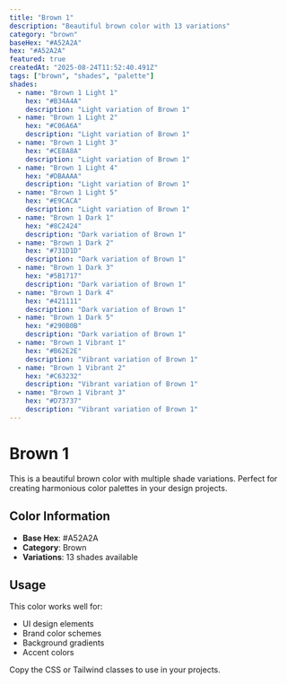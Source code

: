 ```yaml
---
title: "Brown 1"
description: "Beautiful brown color with 13 variations"
category: "brown"
baseHex: "#A52A2A"
hex: "#A52A2A"
featured: true
createdAt: "2025-08-24T11:52:40.491Z"
tags: ["brown", "shades", "palette"]
shades:
  - name: "Brown 1 Light 1"
    hex: "#B34A4A"
    description: "Light variation of Brown 1"
  - name: "Brown 1 Light 2"
    hex: "#C06A6A"
    description: "Light variation of Brown 1"
  - name: "Brown 1 Light 3"
    hex: "#CE8A8A"
    description: "Light variation of Brown 1"
  - name: "Brown 1 Light 4"
    hex: "#DBAAAA"
    description: "Light variation of Brown 1"
  - name: "Brown 1 Light 5"
    hex: "#E9CACA"
    description: "Light variation of Brown 1"
  - name: "Brown 1 Dark 1"
    hex: "#8C2424"
    description: "Dark variation of Brown 1"
  - name: "Brown 1 Dark 2"
    hex: "#731D1D"
    description: "Dark variation of Brown 1"
  - name: "Brown 1 Dark 3"
    hex: "#5B1717"
    description: "Dark variation of Brown 1"
  - name: "Brown 1 Dark 4"
    hex: "#421111"
    description: "Dark variation of Brown 1"
  - name: "Brown 1 Dark 5"
    hex: "#290B0B"
    description: "Dark variation of Brown 1"
  - name: "Brown 1 Vibrant 1"
    hex: "#B62E2E"
    description: "Vibrant variation of Brown 1"
  - name: "Brown 1 Vibrant 2"
    hex: "#C63232"
    description: "Vibrant variation of Brown 1"
  - name: "Brown 1 Vibrant 3"
    hex: "#D73737"
    description: "Vibrant variation of Brown 1"
---
```


# Brown 1

This is a beautiful brown color with multiple shade variations. Perfect for creating harmonious color palettes in your design projects.

## Color Information

- **Base Hex**: #A52A2A
- **Category**: Brown
- **Variations**: 13 shades available

## Usage

This color works well for:
- UI design elements
- Brand color schemes  
- Background gradients
- Accent colors

Copy the CSS or Tailwind classes to use in your projects.
